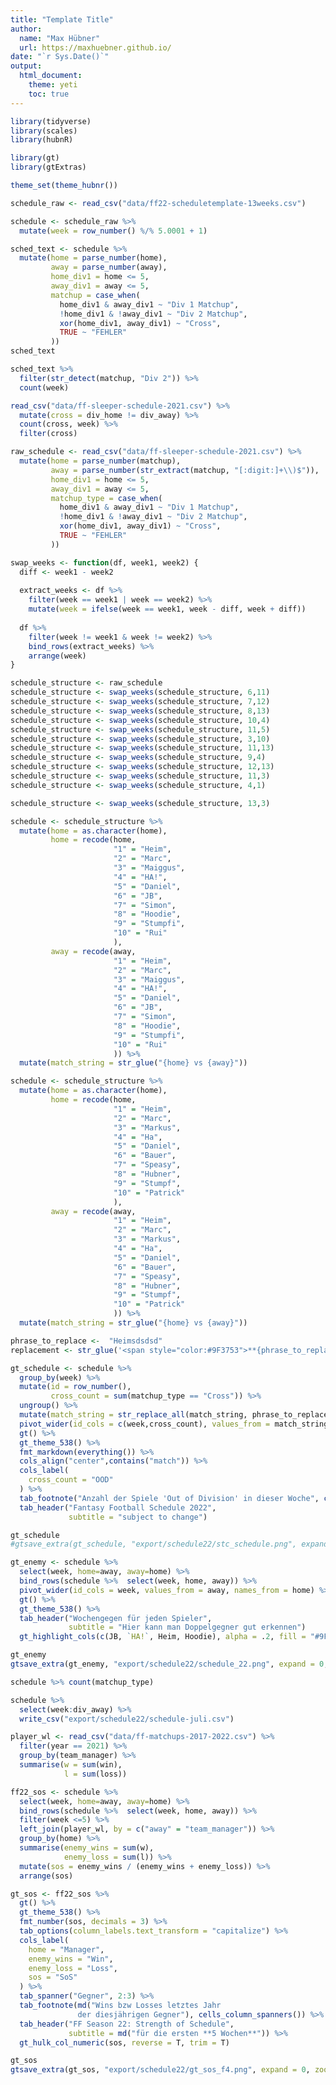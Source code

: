 ```yaml
---
title: "Template Title"
author: 
  name: "Max Hübner"
  url: https://maxhuebner.github.io/
date: "`r Sys.Date()`"
output:
  html_document:
    theme: yeti
    toc: true
---
```


```r
library(tidyverse)
library(scales)
library(hubnR)

library(gt)
library(gtExtras)

theme_set(theme_hubnr())
```

```r
schedule_raw <- read_csv("data/ff22-scheduletemplate-13weeks.csv")
```

```r
schedule <- schedule_raw %>% 
  mutate(week = row_number() %/% 5.0001 + 1)
```

```r
sched_text <- schedule %>% 
  mutate(home = parse_number(home),
         away = parse_number(away),
         home_div1 = home <= 5,
         away_div1 = away <= 5,
         matchup = case_when(
           home_div1 & away_div1 ~ "Div 1 Matchup",
           !home_div1 & !away_div1 ~ "Div 2 Matchup",
           xor(home_div1, away_div1) ~ "Cross",
           TRUE ~ "FEHLER"
         ))
sched_text 
```

```r
sched_text %>% 
  filter(str_detect(matchup, "Div 2")) %>% 
  count(week)
```

```r
read_csv("data/ff-sleeper-schedule-2021.csv") %>% 
  mutate(cross = div_home != div_away) %>%
  count(cross, week) %>% 
  filter(cross)
```

```r
raw_schedule <- read_csv("data/ff-sleeper-schedule-2021.csv") %>% 
  mutate(home = parse_number(matchup),
         away = parse_number(str_extract(matchup, "[:digit:]+\\)$")),
         home_div1 = home <= 5,
         away_div1 = away <= 5,
         matchup_type = case_when(
           home_div1 & away_div1 ~ "Div 1 Matchup",
           !home_div1 & !away_div1 ~ "Div 2 Matchup",
           xor(home_div1, away_div1) ~ "Cross",
           TRUE ~ "FEHLER"
         ))
```

```r
swap_weeks <- function(df, week1, week2) {
  diff <- week1 - week2
  
  extract_weeks <- df %>% 
    filter(week == week1 | week == week2) %>% 
    mutate(week = ifelse(week == week1, week - diff, week + diff))
  
  df %>% 
    filter(week != week1 & week != week2) %>% 
    bind_rows(extract_weeks) %>% 
    arrange(week)
}
```

```r
schedule_structure <- raw_schedule
schedule_structure <- swap_weeks(schedule_structure, 6,11)
schedule_structure <- swap_weeks(schedule_structure, 7,12)
schedule_structure <- swap_weeks(schedule_structure, 8,13)
schedule_structure <- swap_weeks(schedule_structure, 10,4)
schedule_structure <- swap_weeks(schedule_structure, 11,5)
schedule_structure <- swap_weeks(schedule_structure, 3,10)
schedule_structure <- swap_weeks(schedule_structure, 11,13)
schedule_structure <- swap_weeks(schedule_structure, 9,4)
schedule_structure <- swap_weeks(schedule_structure, 12,13)
schedule_structure <- swap_weeks(schedule_structure, 11,3)
schedule_structure <- swap_weeks(schedule_structure, 4,1)

schedule_structure <- swap_weeks(schedule_structure, 13,3)
```


```r
schedule <- schedule_structure %>% 
  mutate(home = as.character(home),
         home = recode(home,
                       "1" = "Heim",
                       "2" = "Marc",
                       "3" = "Maiggus",
                       "4" = "HA!",
                       "5" = "Daniel",
                       "6" = "JB",
                       "7" = "Simon",
                       "8" = "Hoodie",
                       "9" = "Stumpfi",
                       "10" = "Rui"
                       ),
         away = recode(away,
                       "1" = "Heim",
                       "2" = "Marc",
                       "3" = "Maiggus",
                       "4" = "HA!",
                       "5" = "Daniel",
                       "6" = "JB",
                       "7" = "Simon",
                       "8" = "Hoodie",
                       "9" = "Stumpfi",
                       "10" = "Rui"
                       )) %>% 
  mutate(match_string = str_glue("{home} vs {away}"))
```

```r
schedule <- schedule_structure %>% 
  mutate(home = as.character(home),
         home = recode(home,
                       "1" = "Heim",
                       "2" = "Marc",
                       "3" = "Markus",
                       "4" = "Ha",
                       "5" = "Daniel",
                       "6" = "Bauer",
                       "7" = "Speasy",
                       "8" = "Hubner",
                       "9" = "Stumpf",
                       "10" = "Patrick"
                       ),
         away = recode(away,
                       "1" = "Heim",
                       "2" = "Marc",
                       "3" = "Markus",
                       "4" = "Ha",
                       "5" = "Daniel",
                       "6" = "Bauer",
                       "7" = "Speasy",
                       "8" = "Hubner",
                       "9" = "Stumpf",
                       "10" = "Patrick"
                       )) %>% 
  mutate(match_string = str_glue("{home} vs {away}"))
```


```r
phrase_to_replace <-  "Heimsdsdsd"
replacement <- str_glue('<span style="color:#9F3753">**{phrase_to_replace}**</span>')

gt_schedule <- schedule %>% 
  group_by(week) %>% 
  mutate(id = row_number(),
         cross_count = sum(matchup_type == "Cross")) %>% 
  ungroup() %>% 
  mutate(match_string = str_replace_all(match_string, phrase_to_replace, replacement)) %>% 
  pivot_wider(id_cols = c(week,cross_count), values_from = match_string, names_from = id, names_prefix = "Match ") %>% 
  gt() %>% 
  gt_theme_538() %>% 
  fmt_markdown(everything()) %>% 
  cols_align("center",contains("match")) %>% 
  cols_label(
    cross_count = "OOD"
  ) %>% 
  tab_footnote("Anzahl der Spiele 'Out of Division' in dieser Woche", cells_column_labels(cross_count)) %>% 
  tab_header("Fantasy Football Schedule 2022",
             subtitle = "subject to change")

gt_schedule
#gtsave_extra(gt_schedule, "export/schedule22/stc_schedule.png", expand = 0, zoom = 5)
```

```r
gt_enemy <- schedule %>%
  select(week, home=away, away=home) %>% 
  bind_rows(schedule %>%  select(week, home, away)) %>% 
  pivot_wider(id_cols = week, values_from = away, names_from = home) %>% 
  gt() %>% 
  gt_theme_538() %>% 
  tab_header("Wochengegen für jeden Spieler",
             subtitle = "Hier kann man Doppelgegner gut erkennen")
  gt_highlight_cols(c(JB, `HA!`, Heim, Hoodie), alpha = .2, fill = "#9F3753")

gt_enemy
gtsave_extra(gt_enemy, "export/schedule22/schedule_22.png", expand = 0, zoom = 5)
```

```r
schedule %>% count(matchup_type)
```

```r
schedule %>% 
  select(week:div_away) %>% 
  write_csv("export/schedule22/schedule-juli.csv")
```

```r
player_wl <- read_csv("data/ff-matchups-2017-2022.csv") %>% 
  filter(year == 2021) %>% 
  group_by(team_manager) %>% 
  summarise(w = sum(win),
            l = sum(loss))
```


```r
ff22_sos <- schedule %>% 
  select(week, home=away, away=home) %>% 
  bind_rows(schedule %>%  select(week, home, away)) %>% 
  filter(week <=5) %>% 
  left_join(player_wl, by = c("away" = "team_manager")) %>% 
  group_by(home) %>% 
  summarise(enemy_wins = sum(w),
            enemy_loss = sum(l)) %>% 
  mutate(sos = enemy_wins / (enemy_wins + enemy_loss)) %>% 
  arrange(sos)
```

```r
gt_sos <- ff22_sos %>% 
  gt() %>% 
  gt_theme_538() %>% 
  fmt_number(sos, decimals = 3) %>% 
  tab_options(column_labels.text_transform = "capitalize") %>% 
  cols_label(
    home = "Manager",
    enemy_wins = "Win",
    enemy_loss = "Loss",
    sos = "SoS"
  ) %>% 
  tab_spanner("Gegner", 2:3) %>% 
  tab_footnote(md("Wins bzw Losses letztes Jahr  
               der diesjährigen Gegner"), cells_column_spanners()) %>% 
  tab_header("FF Season 22: Strength of Schedule",
             subtitle = md("für die ersten **5 Wochen**")) %>% 
  gt_hulk_col_numeric(sos, reverse = T, trim = T)

gt_sos
gtsave_extra(gt_sos, "export/schedule22/gt_sos_f4.png", expand = 0, zoom = 5)
```




